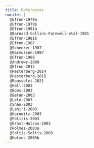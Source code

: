 ```yaml
---
title: References
nocite: |
  @Efron-1979a
  @Efron-1979b
  @Efron-1981a
  @Barnard-Collins-Farewell-etal-1981
  @Efron-1981b
  @Efron-1987
  @Schenker-1987
  @Rasmussen-1987
  @Efron-1988
  @Andrews-2000
  @Efron-2012
  @Hesterberg-2014
  @Hesterberg-2015
  @Rousselet-2021
  @Hall-2003
  @Boos-2003
  @Beran-2003
  @Lele-2003
  @Shao-2003
  @Lahiri-2003
  @Horowitz-2003
  @Politis-2003
  @Ernst-Hutson-2003
  @Holmes-2003a
  @Soltis-Soltis-2003
  @Holmes-2003b
---
```


::: {#refs}
:::
